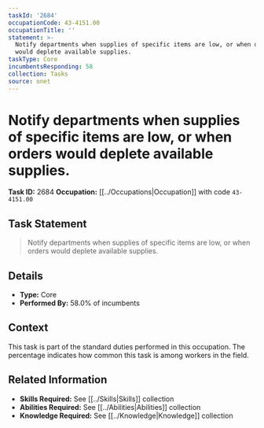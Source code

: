```yaml
---
taskId: '2684'
occupationCode: 43-4151.00
occupationTitle: ''
statement: >-
  Notify departments when supplies of specific items are low, or when orders
  would deplete available supplies.
taskType: Core
incumbentsResponding: 58
collection: Tasks
source: onet
---
```

# Notify departments when supplies of specific items are low, or when orders would deplete available supplies.

**Task ID:** 2684
**Occupation:** [[../Occupations|Occupation]] with code `43-4151.00`

## Task Statement

> Notify departments when supplies of specific items are low, or when orders would deplete available supplies.

## Details

- **Type:** Core
- **Performed By:** 58.0% of incumbents

## Context

This task is part of the standard duties performed in this occupation. The percentage indicates how common this task is among workers in the field.

## Related Information

- **Skills Required:** See [[../Skills|Skills]] collection
- **Abilities Required:** See [[../Abilities|Abilities]] collection
- **Knowledge Required:** See [[../Knowledge|Knowledge]] collection
